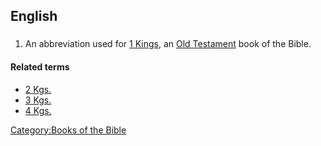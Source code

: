 ==English==
==={{abbreviation}}===
{{infl|en|abbreviation}}
# {{biblical}} An abbreviation used for [[1 Kings]], an [[Old Testament]] book of the Bible.

====Related terms====
*[[2 Kgs.]]
*[[3 Kgs.]]
*[[4 Kgs.]]

[[Category:Books of the Bible]]